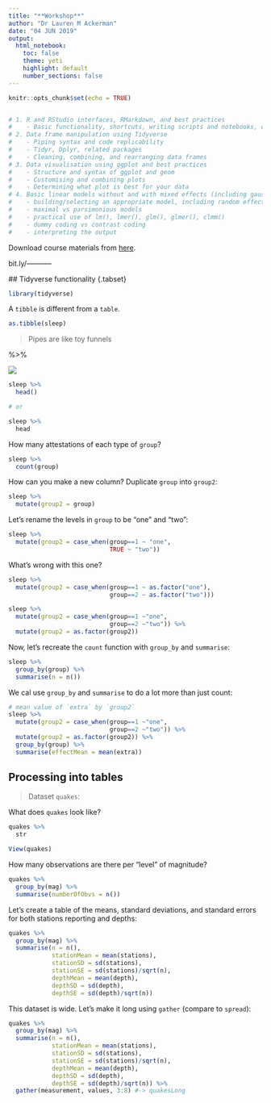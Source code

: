```yaml
---
title: "**Workshop**"
author: "Dr Lauren M Ackerman"
date: "04 JUN 2019"
output:
  html_notebook:
    toc: false
    theme: yeti
    highlight: default
    number_sections: false
---
```

```r
knitr::opts_chunk$set(echo = TRUE)


# 1. R and RStudio interfaces, RMarkdown, and best practices
#    - Basic functionality, shortcuts, writing scripts and notebooks, organising files, interfacing with GitHub
# 2. Data frame manipulation using Tidyverse
#    - Piping syntax and code replicability
#    - Tidyr, Dplyr, related packages
#    - Cleaning, combining, and rearranging data frames
# 3. Data visualisation using ggplot and best practices
#    - Structure and syntax of ggplot and geom
#    - Customising and combining plots
#    - Determining what plot is best for your data
# 4. Basic linear models without and with mixed effects (including gaussian, binomial, and ordinal)
#    - building/selecting an appropriate model, including random effect structures
#    - maximal vs parsimonious models
#    - practical use of lm(), lmer(), glm(), glmer(), clmm()
#    - dummy coding vs contrast coding
#    - interpreting the output
```

Download course materials from [here](https://github.com/VerbingNouns/...).

 bit.ly/-----------
 
 ## Tidyverse functionality {.tabset}

```r
library(tidyverse)
```

A `tibble` is different from a `table`.
```r
as.tibble(sleep)
```

> Pipes are like toy funnels

%>%

![](../images/pipes.jpg)


```r
sleep %>%
  head()

# or

sleep %>%
  head
```

How many attestations of each type of `group`?
```r
sleep %>%
  count(group)
```

How can you make a new column? Duplicate `group` into `group2`:
```r
sleep %>%
  mutate(group2 = group)
```

Let's rename the levels in `group` to be "one" and "two":
```r
sleep %>%
  mutate(group2 = case_when(group==1 ~ "one",
                            TRUE ~ "two"))
```


What's wrong with this one?
```r
sleep %>%
  mutate(group2 = case_when(group==1 ~ as.factor("one"),
                            group==2 ~ as.factor("two")))
```


```r
sleep %>%
  mutate(group2 = case_when(group==1 ~"one",
                            group==2 ~"two")) %>%
  mutate(group2 = as.factor(group2))
```


Now, let's recreate the `count` function with `group_by` and `summarise`:
```r
sleep %>%
  group_by(group) %>%
  summarise(n = n())
```


We cal use `group_by` and `summarise` to do a lot more than just count:
```r
# mean value of `extra` by `group2`
sleep %>%
  mutate(group2 = case_when(group==1 ~"one",
                            group==2 ~"two")) %>%
  mutate(group2 = as.factor(group2)) %>%
  group_by(group) %>%
  summarise(effectMean = mean(extra))
```


## Processing into tables

> Dataset `quakes`:

What does `quakes` look like?
```r
quakes %>%
  str

View(quakes)
```

How many observations are there per "level" of magnitude?
```r
quakes %>%
  group_by(mag) %>%
  summarise(numberOfObvs = n())
```

Let's create a table of the means, standard deviations, and standard errors for both stations reporting and depths:
```r
quakes %>%
  group_by(mag) %>%
  summarise(n = n(),
            stationMean = mean(stations),
            stationSD = sd(stations),
            stationSE = sd(stations)/sqrt(n),
            depthMean = mean(depth),
            depthSD = sd(depth),
            depthSE = sd(depth)/sqrt(n))
```

This dataset is wide. Let's make it long using `gather` (compare to `spread`):
```r
quakes %>%
  group_by(mag) %>%
  summarise(n = n(),
            stationMean = mean(stations),
            stationSD = sd(stations),
            stationSE = sd(stations)/sqrt(n),
            depthMean = mean(depth),
            depthSD = sd(depth),
            depthSE = sd(depth)/sqrt(n)) %>%
  gather(measurement, values, 3:8) #-> quakesLong
```

